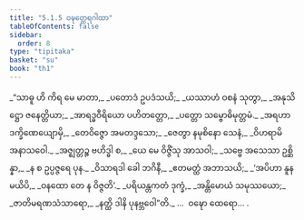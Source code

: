 ```yaml
---
title: "5.1.5 ဝဍ္ဎတ္ထေရဂါထာ"
tableOfContents: false
sidebar:
  order: 8
type: "tipitaka"
basket: "su"
book: "th1"
---
```



<DynamicBreadcrumb />

<Division number="335" book="th1">

<Paragraph number="591" type="verses" book="th1">
_“သာဓူ ဟိ ကိရ မေ မာတာ,_  
_ပတောဒံ ဥပဒံသယိ;_  
_ယဿာဟံ ဝစနံ သုတွာ,_  
_အနုသိဋ္ဌော ဇနေတ္တိယာ;_  
_အာရဒ္ဓဝီရိယော ပဟိတတ္တော,_  
_ပတ္တော သမ္ဗောဓိမုတ္တမံ._  

</Paragraph>

</Division>
<Division number="336" book="th1">

<Paragraph number="592" type="verses" book="th1">
_အရဟာ ဒက္ခိဏေယျောမှိ,_  
_တေဝိဇ္ဇော အမတဒ္ဒသော;_  
_ဇေတွာ နမုစိနော သေနံ,_  
_ဝိဟရာမိ အနာသဝေါ._  

</Paragraph>

</Division>
<Division number="337" book="th1">

<Paragraph number="593" type="verses" book="th1">
_အဇ္ဈတ္တဉ္စ ဗဟိဒ္ဓါ စ,_  
_ယေ မေ ဝိဇ္ဇိံသု အာသဝါ;_  
_သဗ္ဗေ အသေသာ ဥစ္ဆိန္နာ,_  
_န စ ဥပ္ပဇ္ဇရေ ပုန._  

</Paragraph>

</Division>
<Division number="338" book="th1">

<Paragraph number="594" type="verses" book="th1">
_ဝိသာရဒါ ခေါ ဘဂိနီ,_  
_ဧတမတ္ထံ အဘာသယိ;_  
_‘အပိဟာ နူန မယိပိ,_  
_ဝနထော တေ န ဝိဇ္ဇတိ’._  

</Paragraph>

</Division>
<Division number="339" book="th1">

<Paragraph number="595" type="verses" book="th1">
_ပရိယန္တကတံ ဒုက္ခံ,_  
_အန္တိမောယံ သမုဿယော;_  
_ဇာတိမရဏသံသာရော,_  
_နတ္ထိ ဒါနိ ပုနဗ္ဘဝေါ”တိ._  


</Paragraph>
</Division>

<Paragraph number="596" type="center" book="th1">
…  ဝဍ္ဎော ထေရော… .
</Paragraph>